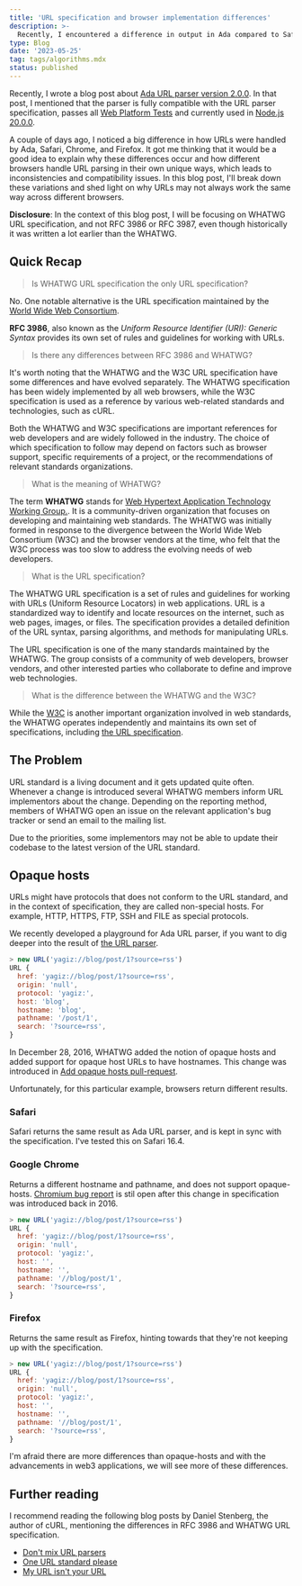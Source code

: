 ```yaml
---
title: 'URL specification and browser implementation differences'
description: >-
  Recently, I encountered a difference in output in Ada compared to Safari, Chrome and Firefox. I thought it would be a good idea to write a blog post and explain the difference, and how browser implementations of URL is not kept in sync with the URL specification.
type: Blog
date: '2023-05-25'
tag: tags/algorithms.mdx
status: published
---
```


Recently, I wrote a blog post about [Ada URL parser version 2.0.0][ada-url-parser-v2].
In that post, I mentioned  that the parser is fully compatible with the URL
parser specification, passes all [Web Platform Tests][web-platform-tests] and
currently used in [Node.js 20.0.0][node-20].

A couple of days ago, I noticed a big difference in how URLs were handled by
Ada, Safari, Chrome, and Firefox. It got me thinking that it would be a good
idea to explain why these differences occur and how different browsers handle
URL parsing in their own unique ways, which leads to inconsistencies and
compatibility issues. In this blog post, I'll break down these variations and
shed light on why URLs may not always work the same way across different
browsers.

**Disclosure**: In the context of this blog post, I will be focusing on WHATWG
URL specification, and not RFC 3986 or RFC 3987, even though historically it
was written a lot earlier than the WHATWG.

## Quick Recap

> Is WHATWG URL specification the only URL specification?

No. One notable alternative is the URL specification maintained by the [World Wide Web Consortium][w3c].

**RFC 3986**, also known as the *Uniform Resource Identifier (URI): Generic Syntax* provides its own set of rules and guidelines for working with URLs.

> Is there any differences between RFC 3986 and WHATWG?

It's worth noting that the WHATWG and the W3C URL specification have some
differences and have evolved separately. The WHATWG specification has been
widely implemented by all web browsers, while the W3C specification is used as
a reference by various web-related standards and technologies, such as cURL.

Both the WHATWG and W3C specifications are important references for web
developers and are widely followed in the industry. The choice of which
specification to follow may depend on factors such as browser support, specific
requirements of a project, or the recommendations of relevant standards
organizations.

> What is the meaning of WHATWG?

The term **WHATWG** stands for [Web Hypertext Application Technology Working
Group.][whatwg]. It is a community-driven organization that focuses on
developing and maintaining web standards. The WHATWG was initially formed in
response to the divergence between the World Wide Web Consortium (W3C) and the
browser vendors at the time, who felt that the W3C process was too slow to
address the evolving needs of web developers.

> What is the URL specification?

The WHATWG URL specification is a set of rules and guidelines for working
with URLs (Uniform Resource Locators) in web applications. URL is a
standardized way to identify and locate resources on the internet, such as
web pages, images, or files. The specification provides a detailed definition
of the URL syntax, parsing algorithms, and methods for manipulating URLs.

The URL specification is one of the many standards maintained by the WHATWG.
The group consists of a community of web developers, browser vendors, and other
interested parties who collaborate to define and improve web technologies.

> What is the difference between the WHATWG and the W3C?

While the [W3C][w3c] is another important organization involved in web
standards, the WHATWG operates independently and maintains its own set of
specifications, including [the URL specification][url-spec].

## The Problem

URL standard is a living document and it gets updated quite often. Whenever a
change is introduced several WHATWG members inform URL implementors about the
change. Depending on the reporting method, members of WHATWG open an issue on
the relevant application's bug tracker or send an email to the mailing list.

Due to the priorities, some implementors may not be able to update their
codebase to the latest version of the URL standard.


## Opaque hosts

URLs might have protocols that does not conform to the URL standard, and in the
context of specification, they are called non-special hosts. For example, HTTP,
HTTPS, FTP, SSH and FILE as special protocols.

We recently developed a playground for Ada URL parser, if you want to dig
deeper into the result of [the URL parser][playground-opaque-host-example].

```javascript title="Ada URL parser handling opaque-hosts"
> new URL('yagiz://blog/post/1?source=rss')
URL {
  href: 'yagiz://blog/post/1?source=rss',
  origin: 'null',
  protocol: 'yagiz:',
  host: 'blog',
  hostname: 'blog',
  pathname: '/post/1',
  search: '?source=rss',
}
```

In December 28, 2016, WHATWG added the notion of opaque hosts and added support for opaque host URLs to have hostnames. This change was introduced in [Add opaque hosts pull-request][opaque-host-pr].

Unfortunately, for this particular example, browsers return different results.

### Safari

Safari returns the same result as Ada URL parser, and is kept in sync with the specification. I've tested this on Safari 16.4.

### Google Chrome

Returns a different hostname and pathname, and does not support opaque-hosts.
[Chromium bug report][chromium-bug-report] is stil open after this change in specification was introduced back in 2016.

```javascript title="Result of Google Chrome 113.0.5672"
> new URL('yagiz://blog/post/1?source=rss')
URL {
  href: 'yagiz://blog/post/1?source=rss',
  origin: 'null',
  protocol: 'yagiz:',
  host: '',
  hostname: '',
  pathname: '//blog/post/1',
  search: '?source=rss',
}
```

### Firefox

Returns the same result as Firefox, hinting towards that they're not keeping up
with the specification.

```javascript title="Result of Firefox 113.0.2"
> new URL('yagiz://blog/post/1?source=rss')
URL {
  href: 'yagiz://blog/post/1?source=rss',
  origin: 'null',
  protocol: 'yagiz:',
  host: '',
  hostname: '',
  pathname: '//blog/post/1',
  search: '?source=rss',
}
```

I'm afraid there are more differences than opaque-hosts and with the
advancements in web3 applications, we will see more of these differences.

## Further reading

I recommend reading the following blog posts by Daniel Stenberg, the author of
cURL, mentioning the differences in RFC 3986 and WHATWG URL specification.

- [Don't mix URL parsers][dont-mix-url-parsers]
- [One URL standard please][one-url-standard-please]
- [My URL isn't your URL][my-url-isnt-your-url]

[ada-url-parser-v2]: https://www.yagiz.co/announcing-ada-url-parser-v2-0
[chromium-bug-report]: https://bugs.chromium.org/p/chromium/issues/detail?id=1291564&q=opaque%20host%20url&can=2
[dont-mix-url-parsers]: https://daniel.haxx.se/blog/2022/01/10/dont-mix-url-parsers/
[one-url-standard-please]: https://daniel.haxx.se/blog/2017/01/30/one-url-standard-please/
[my-url-isnt-your-url]: https://daniel.haxx.se/blog/2016/05/11/my-url-isnt-your-url/
[node-20]: https://nodejs.org/en/blog/announcements/v20-release-announce
[playground-opaque-host-example]: https://playground.ada-url.com/?url=yagiz://blog/post/1?source=rss
[opaque-host-pr]: https://github.com/whatwg/url/pull/185
[url-spec]: http://url.spec.whatwg.org/
[web-platform-tests]: https://web-platform-tests.org
[whatwg]: https://whatwg.org/
[w3c]: https://www.w3.org/
